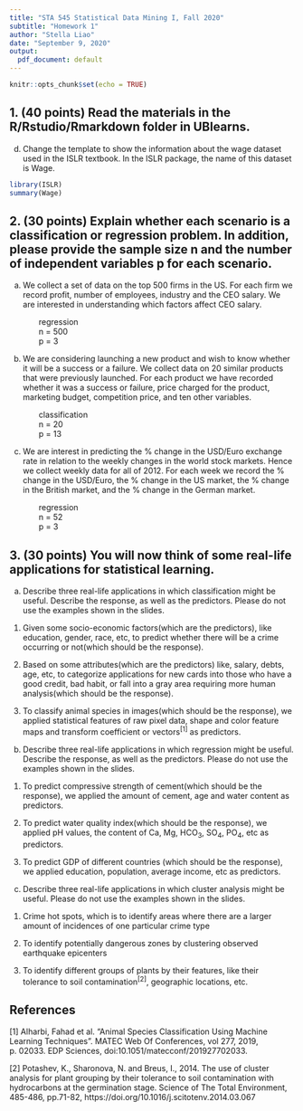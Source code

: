 ```yaml
---
title: "STA 545 Statistical Data Mining I, Fall 2020"
subtitle: "Homework 1"
author: "Stella Liao"
date: "September 9, 2020"
output:
  pdf_document: default
---
```


```r
knitr::opts_chunk$set(echo = TRUE)
```

## 1. (40 points) Read the materials in the R/Rstudio/Rmarkdown folder in UBlearns.

(d) Change the template to show the information about the wage
dataset used in the ISLR textbook. In the ISLR package, the
name of this dataset is Wage.  

```r
library(ISLR)
summary(Wage)
```

## 2. (30 points) Explain whether each scenario is a classification or regression problem. In addition, please provide the sample size n and the number of independent variables p for each scenario.

(a) We collect a set of data on the top 500 firms in the US. For each firm we record profit, number of employees, industry and the CEO salary. We are interested in understanding which factors affect CEO salary.     
<p style="padding-left:2em;">
  regression  
  n = 500  
  p = 3     
</p>  

(b) We are considering launching a new product and wish to know
whether it will be a success or a failure. We collect data on 20
similar products that were previously launched. For each product
we have recorded whether it was a success or failure, price charged
for the product, marketing budget, competition price, and ten
other variables.  
<p style="padding-left:2em;">
  classification  
  n = 20  
  p = 13   
</p>  

(c) We are interest in predicting the % change in the USD/Euro
exchange rate in relation to the weekly changes in the world stock
markets. Hence we collect weekly data for all of 2012. For each
week we record the % change in the USD/Euro, the % change in
the US market, the % change in the British market, and the %
change in the German market.  
<p style="padding-left:2em;">
  regression  
  n = 52  
  p = 3    
</p>  

## 3. (30 points) You will now think of some real-life applications for statistical learning.

(a) Describe three real-life applications in which classification might
be useful. Describe the response, as well as the predictors. Please
do not use the examples shown in the slides. 

1. Given some socio-economic factors(which are the predictors), like education, gender, race, etc, to predict whether there will be a crime occurring or not(which should be the response).      

2. Based on some attributes(which are the predictors) like, salary, debts, age, etc, to categorize applications for new cards into those who have a good credit, bad habit, or fall into a gray area requiring more human analysis(which should be the response).    

3. To classify animal species in images(which should be the response), we applied statistical features of raw pixel data, shape and color feature maps and transform coefficient or vectors^[1]^ as predictors.  

(b) Describe three real-life applications in which regression might be
useful. Describe the response, as well as the predictors. Please
do not use the examples shown in the slides.  

1. To predict compressive strength of cement(which should be the response), we applied the amount of cement, age and water content as predictors.   

2. To predict water quality index(which should be the response), we applied pH values, the content of Ca, Mg, HCO~3~, SO~4~, PO~4~, etc as predictors.   

3. To predict GDP of different countries (which should be the response), we applied education, population, average income, etc as predictors.

(c) Describe three real-life applications in which cluster analysis might be useful. Please do not use the examples shown in the slides.

1. Crime hot spots, which is to identify areas where there are a larger amount of incidences of one particular crime type

2. To identify potentially dangerous zones by clustering observed earthquake epicenters 

3. To identify different groups of plants by their features, like their tolerance to soil contamination^[2]^, geographic locations, etc.

## References
[1] Alharbi, Fahad et al. "Animal Species Classification Using Machine Learning Techniques". MATEC Web Of Conferences, vol 277, 2019, p. 02033. EDP Sciences, doi:10.1051/matecconf/201927702033.  

[2] Potashev, K., Sharonova, N. and Breus, I., 2014. The use of cluster analysis for plant grouping by their tolerance to soil contamination with hydrocarbons at the germination stage. Science of The Total Environment, 485-486, pp.71-82, https://doi.org/10.1016/j.scitotenv.2014.03.067